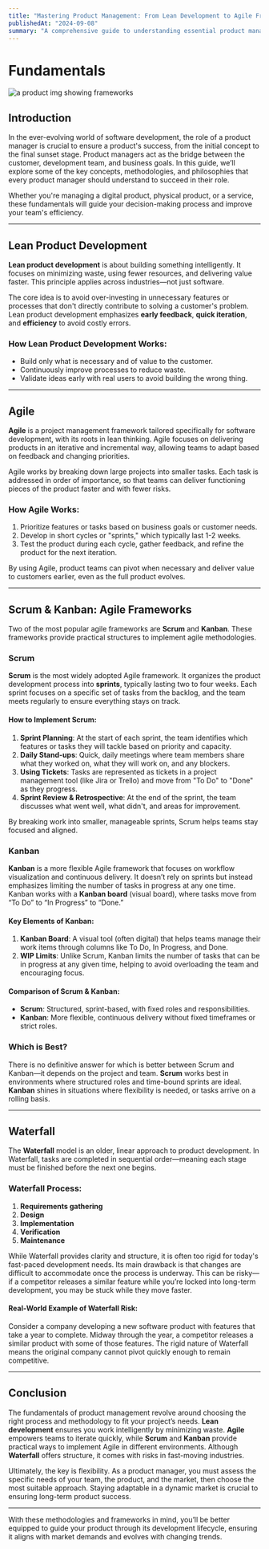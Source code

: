 ```yaml
---
title: "Mastering Product Management: From Lean Development to Agile Frameworks"
publishedAt: "2024-09-08"
summary: "A comprehensive guide to understanding essential product management concepts, from lean product development to agile methodologies like Scrum and Kanban, along with insights on the waterfall model and decision-making in the product lifecycle."
---
```


# Fundamentals
![a product img showing frameworks](/blogsImgs/frameworks.webp)

## Introduction

In the ever-evolving world of software development, the role of a product manager is crucial to ensure a product's success, from the initial concept to the final sunset stage. Product managers act as the bridge between the customer, development team, and business goals. In this guide, we’ll explore some of the key concepts, methodologies, and philosophies that every product manager should understand to succeed in their role.

Whether you're managing a digital product, physical product, or a service, these fundamentals will guide your decision-making process and improve your team's efficiency.

---

## Lean Product Development

**Lean product development** is about building something intelligently. It focuses on minimizing waste, using fewer resources, and delivering value faster. This principle applies across industries—not just software.

The core idea is to avoid over-investing in unnecessary features or processes that don't directly contribute to solving a customer's problem. Lean product development emphasizes **early feedback**, **quick iteration**, and **efficiency** to avoid costly errors.

### How Lean Product Development Works:

- Build only what is necessary and of value to the customer.
- Continuously improve processes to reduce waste.
- Validate ideas early with real users to avoid building the wrong thing.

---

## Agile

**Agile** is a project management framework tailored specifically for software development, with its roots in lean thinking. Agile focuses on delivering products in an iterative and incremental way, allowing teams to adapt based on feedback and changing priorities.

Agile works by breaking down large projects into smaller tasks. Each task is addressed in order of importance, so that teams can deliver functioning pieces of the product faster and with fewer risks.

### How Agile Works:

1. Prioritize features or tasks based on business goals or customer needs.
2. Develop in short cycles or "sprints," which typically last 1-2 weeks.
3. Test the product during each cycle, gather feedback, and refine the product for the next iteration.

By using Agile, product teams can pivot when necessary and deliver value to customers earlier, even as the full product evolves.

---

## Scrum & Kanban: Agile Frameworks

Two of the most popular agile frameworks are **Scrum** and **Kanban**. These frameworks provide practical structures to implement agile methodologies.

### Scrum

**Scrum** is the most widely adopted Agile framework. It organizes the product development process into **sprints**, typically lasting two to four weeks. Each sprint focuses on a specific set of tasks from the backlog, and the team meets regularly to ensure everything stays on track.

#### How to Implement Scrum:

1. **Sprint Planning**: At the start of each sprint, the team identifies which features or tasks they will tackle based on priority and capacity.
2. **Daily Stand-ups**: Quick, daily meetings where team members share what they worked on, what they will work on, and any blockers.
3. **Using Tickets**: Tasks are represented as tickets in a project management tool (like Jira or Trello) and move from "To Do" to "Done" as they progress.
4. **Sprint Review & Retrospective**: At the end of the sprint, the team discusses what went well, what didn't, and areas for improvement.

By breaking work into smaller, manageable sprints, Scrum helps teams stay focused and aligned.

### Kanban

**Kanban** is a more flexible Agile framework that focuses on workflow visualization and continuous delivery. It doesn’t rely on sprints but instead emphasizes limiting the number of tasks in progress at any one time. Kanban works with a **Kanban board** (visual board), where tasks move from “To Do” to “In Progress” to “Done.”

#### Key Elements of Kanban:

1. **Kanban Board**: A visual tool (often digital) that helps teams manage their work items through columns like To Do, In Progress, and Done.
2. **WIP Limits**: Unlike Scrum, Kanban limits the number of tasks that can be in progress at any given time, helping to avoid overloading the team and encouraging focus.

#### Comparison of Scrum & Kanban:

- **Scrum**: Structured, sprint-based, with fixed roles and responsibilities.
- **Kanban**: More flexible, continuous delivery without fixed timeframes or strict roles.

### Which is Best?

There is no definitive answer for which is better between Scrum and Kanban—it depends on the project and team. **Scrum** works best in environments where structured roles and time-bound sprints are ideal. **Kanban** shines in situations where flexibility is needed, or tasks arrive on a rolling basis.

---

## Waterfall

The **Waterfall** model is an older, linear approach to product development. In Waterfall, tasks are completed in sequential order—meaning each stage must be finished before the next one begins.

### Waterfall Process:

1. **Requirements gathering**
2. **Design**
3. **Implementation**
4. **Verification**
5. **Maintenance**

While Waterfall provides clarity and structure, it is often too rigid for today's fast-paced development needs. Its main drawback is that changes are difficult to accommodate once the process is underway. This can be risky—if a competitor releases a similar feature while you’re locked into long-term development, you may be stuck while they move faster.

#### Real-World Example of Waterfall Risk:

Consider a company developing a new software product with features that take a year to complete. Midway through the year, a competitor releases a similar product with some of those features. The rigid nature of Waterfall means the original company cannot pivot quickly enough to remain competitive.

---

## Conclusion

The fundamentals of product management revolve around choosing the right process and methodology to fit your project’s needs. **Lean development** ensures you work intelligently by minimizing waste. **Agile** empowers teams to iterate quickly, while **Scrum** and **Kanban** provide practical ways to implement Agile in different environments. Although **Waterfall** offers structure, it comes with risks in fast-moving industries.

Ultimately, the key is flexibility. As a product manager, you must assess the specific needs of your team, the product, and the market, then choose the most suitable approach. Staying adaptable in a dynamic market is crucial to ensuring long-term product success.

---

With these methodologies and frameworks in mind, you’ll be better equipped to guide your product through its development lifecycle, ensuring it aligns with market demands and evolves with changing trends.
